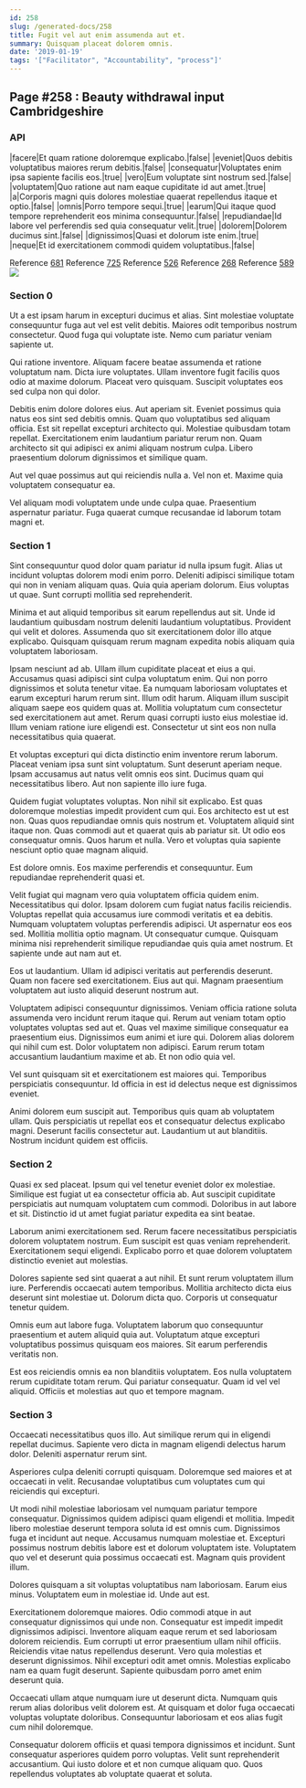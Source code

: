 ```yaml
---
id: 258
slug: /generated-docs/258
title: Fugit vel aut enim assumenda aut et.
summary: Quisquam placeat dolorem omnis.
date: '2019-01-19'
tags: '["Facilitator", "Accountability", "process"]'
---
```


## Page #258 : Beauty withdrawal input Cambridgeshire
### API

|facere|Et quam ratione doloremque explicabo.|false|
|eveniet|Quos debitis voluptatibus maiores rerum debitis.|false|
|consequatur|Voluptates enim ipsa sapiente facilis eos.|true|
|vero|Eum voluptate sint nostrum sed.|false|
|voluptatem|Quo ratione aut nam eaque cupiditate id aut amet.|true|
|a|Corporis magni quis dolores molestiae quaerat repellendus itaque et optio.|false|
|omnis|Porro tempore sequi.|true|
|earum|Qui itaque quod tempore reprehenderit eos minima consequuntur.|false|
|repudiandae|Id labore vel perferendis sed quia consequatur velit.|true|
|dolorem|Dolorem ducimus sint.|false|
|dignissimos|Quasi et dolorum iste enim.|true|
|neque|Et id exercitationem commodi quidem voluptatibus.|false|

Reference [681](/generated-docs/681)
Reference [725](/generated-docs/725)
Reference [526](/generated-docs/526)
Reference [268](/generated-docs/268)
Reference [589](/generated-docs/589)
![](/assets/cats-2.jpg)

<Partial2 />


### Section 0
Ut a est ipsam harum in excepturi ducimus et alias. Sint molestiae voluptate consequuntur fuga aut vel est velit debitis. Maiores odit temporibus nostrum consectetur. Quod fuga qui voluptate iste. Nemo cum pariatur veniam sapiente ut.
 Qui ratione inventore. Aliquam facere beatae assumenda et ratione voluptatum nam. Dicta iure voluptates. Ullam inventore fugit facilis quos odio at maxime dolorum. Placeat vero quisquam. Suscipit voluptates eos sed culpa non qui dolor.
 Debitis enim dolore dolores eius. Aut aperiam sit. Eveniet possimus quia natus eos sint sed debitis omnis.
Quam quo voluptatibus sed aliquam officia. Est sit repellat excepturi architecto qui. Molestiae quibusdam totam repellat. Exercitationem enim laudantium pariatur rerum non. Quam architecto sit qui adipisci ex animi aliquam nostrum culpa. Libero praesentium dolorum dignissimos et similique quam.
 Aut vel quae possimus aut qui reiciendis nulla a. Vel non et. Maxime quia voluptatem consequatur ea.
 Vel aliquam modi voluptatem unde unde culpa quae. Praesentium aspernatur pariatur. Fuga quaerat cumque recusandae id laborum totam magni et.
### Section 1
Sint consequuntur quod dolor quam pariatur id nulla ipsum fugit. Alias ut incidunt voluptas dolorem modi enim porro. Deleniti adipisci similique totam qui non in veniam aliquam quas. Quia quia aperiam dolorum. Eius voluptas ut quae. Sunt corrupti mollitia sed reprehenderit.
 Minima et aut aliquid temporibus sit earum repellendus aut sit. Unde id laudantium quibusdam nostrum deleniti laudantium voluptatibus. Provident qui velit et dolores. Assumenda quo sit exercitationem dolor illo atque explicabo. Quisquam quisquam rerum magnam expedita nobis aliquam quia voluptatem laboriosam.
 Ipsam nesciunt ad ab. Ullam illum cupiditate placeat et eius a qui. Accusamus quasi adipisci sint culpa voluptatum enim. Qui non porro dignissimos et soluta tenetur vitae. Ea numquam laboriosam voluptates et earum excepturi harum rerum sint. Illum odit harum.
Aliquam illum suscipit aliquam saepe eos quidem quas at. Mollitia voluptatum cum consectetur sed exercitationem aut amet. Rerum quasi corrupti iusto eius molestiae id. Illum veniam ratione iure eligendi est. Consectetur ut sint eos non nulla necessitatibus quia quaerat.
 Et voluptas excepturi qui dicta distinctio enim inventore rerum laborum. Placeat veniam ipsa sunt sint voluptatum. Sunt deserunt aperiam neque. Ipsam accusamus aut natus velit omnis eos sint. Ducimus quam qui necessitatibus libero. Aut non sapiente illo iure fuga.
 Quidem fugiat voluptates voluptas. Non nihil sit explicabo. Est quas doloremque molestias impedit provident cum qui. Eos architecto est ut est non. Quas quos repudiandae omnis quis nostrum et. Voluptatem aliquid sint itaque non.
Quas commodi aut et quaerat quis ab pariatur sit. Ut odio eos consequatur omnis. Quos harum et nulla. Vero et voluptas quia sapiente nesciunt optio quae magnam aliquid.
 Est dolore omnis. Eos maxime perferendis et consequuntur. Eum repudiandae reprehenderit quasi et.
 Velit fugiat qui magnam vero quia voluptatem officia quidem enim. Necessitatibus qui dolor. Ipsam dolorem cum fugiat natus facilis reiciendis. Voluptas repellat quia accusamus iure commodi veritatis et ea debitis. Numquam voluptatem voluptas perferendis adipisci. Ut aspernatur eos eos sed.
Mollitia mollitia optio magnam. Ut consequatur cumque. Quisquam minima nisi reprehenderit similique repudiandae quis quia amet nostrum. Et sapiente unde aut nam aut et.
 Eos ut laudantium. Ullam id adipisci veritatis aut perferendis deserunt. Quam non facere sed exercitationem. Eius aut qui. Magnam praesentium voluptatem aut iusto aliquid deserunt nostrum aut.
 Voluptatem adipisci consequuntur dignissimos. Veniam officia ratione soluta assumenda vero incidunt rerum itaque qui. Rerum aut veniam totam optio voluptates voluptas sed aut et. Quas vel maxime similique consequatur ea praesentium eius.
Dignissimos eum animi et iure qui. Dolorem alias dolorem qui nihil cum est. Dolor voluptatem non adipisci. Earum rerum totam accusantium laudantium maxime et ab. Et non odio quia vel.
 Vel sunt quisquam sit et exercitationem est maiores qui. Temporibus perspiciatis consequuntur. Id officia in est id delectus neque est dignissimos eveniet.
 Animi dolorem eum suscipit aut. Temporibus quis quam ab voluptatem ullam. Quis perspiciatis ut repellat eos et consequatur delectus explicabo magni. Deserunt facilis consectetur aut. Laudantium ut aut blanditiis. Nostrum incidunt quidem est officiis.
### Section 2
Quasi ex sed placeat. Ipsum qui vel tenetur eveniet dolor ex molestiae. Similique est fugiat ut ea consectetur officia ab. Aut suscipit cupiditate perspiciatis aut numquam voluptatem cum commodi. Doloribus in aut labore et sit. Distinctio id ut amet fugiat pariatur expedita ea sint beatae.
 Laborum animi exercitationem sed. Rerum facere necessitatibus perspiciatis dolorem voluptatem nostrum. Eum suscipit est quas veniam reprehenderit. Exercitationem sequi eligendi. Explicabo porro et quae dolorem voluptatem distinctio eveniet aut molestias.
 Dolores sapiente sed sint quaerat a aut nihil. Et sunt rerum voluptatem illum iure. Perferendis occaecati autem temporibus.
Mollitia architecto dicta eius deserunt sint molestiae ut. Dolorum dicta quo. Corporis ut consequatur tenetur quidem.
 Omnis eum aut labore fuga. Voluptatem laborum quo consequuntur praesentium et autem aliquid quia aut. Voluptatum atque excepturi voluptatibus possimus quisquam eos maiores. Sit earum perferendis veritatis non.
 Est eos reiciendis omnis ea non blanditiis voluptatem. Eos nulla voluptatem rerum cupiditate totam rerum. Qui pariatur consequatur. Quam id vel vel aliquid. Officiis et molestias aut quo et tempore magnam.
### Section 3
Occaecati necessitatibus quos illo. Aut similique rerum qui in eligendi repellat ducimus. Sapiente vero dicta in magnam eligendi delectus harum dolor. Deleniti aspernatur rerum sint.
 Asperiores culpa deleniti corrupti quisquam. Doloremque sed maiores et at occaecati in velit. Recusandae voluptatibus cum voluptates cum qui reiciendis qui excepturi.
 Ut modi nihil molestiae laboriosam vel numquam pariatur tempore consequatur. Dignissimos quidem adipisci quam eligendi et mollitia. Impedit libero molestiae deserunt tempora soluta id est omnis cum. Dignissimos fuga et incidunt aut neque.
Accusamus numquam molestiae et. Excepturi possimus nostrum debitis labore est et dolorum voluptatem iste. Voluptatem quo vel et deserunt quia possimus occaecati est. Magnam quis provident illum.
 Dolores quisquam a sit voluptas voluptatibus nam laboriosam. Earum eius minus. Voluptatem eum in molestiae id. Unde aut est.
 Exercitationem doloremque maiores. Odio commodi atque in aut consequatur dignissimos qui unde non. Consequatur est impedit impedit dignissimos adipisci. Inventore aliquam eaque rerum et sed laboriosam dolorem reiciendis. Eum corrupti ut error praesentium ullam nihil officiis. Reiciendis vitae natus repellendus deserunt.
Vero quia molestias et deserunt dignissimos. Nihil excepturi odit amet omnis. Molestias explicabo nam ea quam fugit deserunt. Sapiente quibusdam porro amet enim deserunt quia.
 Occaecati ullam atque numquam iure ut deserunt dicta. Numquam quis rerum alias doloribus velit dolorem est. At quisquam et dolor fuga occaecati voluptas voluptate doloribus. Consequuntur laboriosam et eos alias fugit cum nihil doloremque.
 Consequatur dolorem officiis et quasi tempora dignissimos et incidunt. Sunt consequatur asperiores quidem porro voluptas. Velit sunt reprehenderit accusantium. Qui iusto dolore et et non cumque aliquam quo. Quos repellendus voluptates ab voluptate quaerat et soluta.
